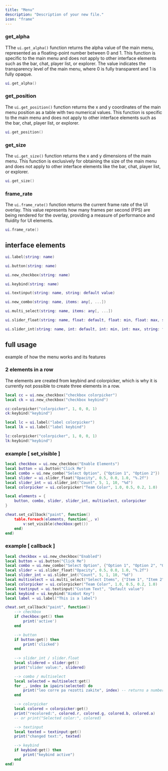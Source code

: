```yaml
---
title: "Menu"
description: "Description of your new file."
icon: "frame"
---
```


### get_alpha

TThe `ui.get_alpha()` function returns the alpha value of the main menu, represented as a floating-point number between 0 and 1. This function is specific to the main menu and does not apply to other interface elements such as the bar, chat, player list, or explorer. The value indicates the transparency level of the main menu, where 0 is fully transparent and 1 is fully opaque.

```lua
ui.get_alpha()
```

### get_position

The `ui.get_position()` function returns the x and y coordinates of the main menu position as a table with two numerical values. This function is specific to the main menu and does not apply to other interface elements such as the bar, chat, player list, or explorer.

```lua
ui.get_position()
```

### get_size

The `ui.get_size()` function returns the x and y dimensions of the main menu. This function is exclusively for obtaining the size of the main menu and does not apply to other interface elements like the bar, chat, player list, or explorer.

```lua
ui.get_size()
```

### frame_rate

The `ui.frame_rate()` function returns the current frame rate of the UI overlay. This value represents how many frames per second (FPS) are being rendered for the overlay, providing a measure of performance and fluidity for UI elements.

```lua
ui.frame_rate()
```

## interface elements

```lua
ui.label(string: name)
```

```lua
ui.button(string: name)
```

```lua
ui.new_checkbox(string: name)
```

```lua
ui.keybind(string: name)
```

```lua
ui.textinput(string: name, string: default value)
```

```lua
ui.new_combo(string: name, items: any[, ...])
```

```lua
ui.multi_select(string: name, items: any[, ...])
```

```lua
ui.slider_float(string: name, float: default, float: min, float: max, string: format)
```

```lua
ui.slider_int(string: name, int: default, int: min, int: max, string: format)
```

## full usage

example of how the menu works and its features

### 2 elements in a row

The elements are created from keybind and colorpicker, which is why it is currently not possible to create three elements in a row.

```lua
local cc = ui.new_checkbox("checkbox colorpicker")
local ck = ui.new_checkbox("checkbox keybind")

cc:colorpicker("colorpicker", 1, 0, 0, 1)
ck:keybind("keybind")
```

```lua
local lc = ui.label("label colorpicker")
local lk = ui.label("label keybind")

lc:colorpicker("colorpicker", 1, 0, 0, 1)
lk:keybind("keybind")
```

### example [ set_visible ]

```lua
local checkbox = ui.new_checkbox("Enable Elements")
local button = ui.button("Click Me")
local combo = ui.new_combo("Select Option", {"Option 1", "Option 2"})
local slider = ui.slider_float("Opacity", 0.5, 0.0, 1.0, "%.2f")
local slider_int = ui.slider_int("Count", 5, 1, 10, "%d")
local colorpicker = ui.colorpicker("Team Color", 1.0, 0.5, 0.2, 1.0)

local elements = {
    button, combo, slider, slider_int, multiselect, colorpicker
}

cheat.set_callback("paint", function()
    table.foreach(elements, function(_, v)
        v:set_visible(checkbox:get())
    end)
end)
```

### example [ callback ]

```lua
local checkbox = ui.new_checkbox("Enabled")
local button = ui.button("Click Me")
local combo = ui.new_combo("Select Option", {"Option 1", "Option 2", "Option 3"})
local slider = ui.slider_float("Opacity", 0.5, 0.0, 1.0, "%.2f")
local slider_int = ui.slider_int("Count", 5, 1, 10, "%d")
local multiselect = ui.multi_select("Select Items", {"Item 1", "Item 2", "Item 3"})
local colorpicker = ui.colorpicker("Team Color", 1.0, 0.5, 0.2, 1.0)
local textinput = ui.textinput("Custom Text", "Default value")
local keybind = ui.keybind("Aimbot Key")
local label = ui.label("This is a label")

cheat.set_callback("paint", function()
    --> checkbox
    if checkbox:get() then
        print('active')
    end

    --> button
    if button:get() then
        print('clicked')
    end
    
    --> slider_int / slider.float
    local slidered = slider:get()
    print("slider value:", slidered)

    --> combo / multiselect
    local selected = multiselect:get()
    for _, index in ipairs(selected) do
        print("leo corre pa rezotti zakite", index) -- returns a number, 0-based
    end

    --> colorpicker
    local colored = colorpicker:get()
    print("recolored:", colored.r, colored.g, colored.b, colored.a) 
    -- or print("Selected color:", colored)

    --> textinput
    local texted = textinput:get()
    print("changed text:", texted)

    --> keybind
    if keybind:get() then
        print("keybind active")
    end
end)
```